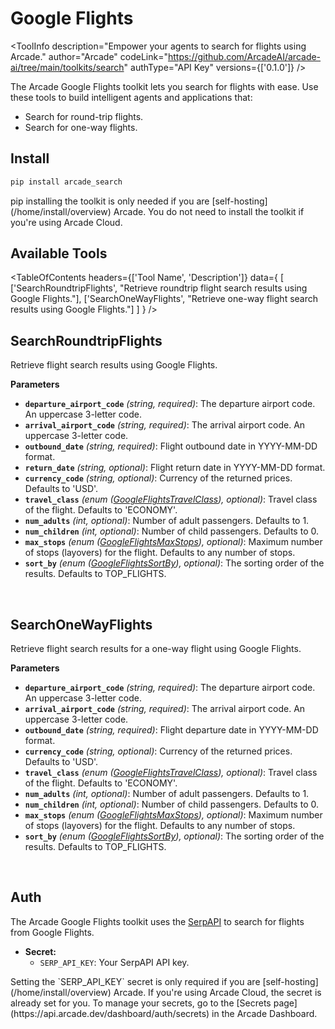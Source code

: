 # Google Flights


<ToolInfo
  description="Empower your agents to search for flights using Arcade."
  author="Arcade"
  codeLink="https://github.com/ArcadeAI/arcade-ai/tree/main/toolkits/search"
  authType="API Key"
  versions={['0.1.0']}
/>

<Badges repo="arcadeai/arcade-search" />

The Arcade Google Flights toolkit lets you search for flights with ease. Use these tools to build intelligent agents and applications that:

- Search for round-trip flights.
- Search for one-way flights.

## Install

```bash
pip install arcade_search
```

<Note>
  pip installing the toolkit is only needed if you are [self-hosting](/home/install/overview) Arcade. You do not need to install the toolkit if you're using Arcade Cloud.
</Note>

## Available Tools

<TableOfContents
  headers={['Tool Name', 'Description']}
  data={
    [
      ['SearchRoundtripFlights', "Retrieve roundtrip flight search results using Google Flights."],
      ['SearchOneWayFlights', "Retrieve one-way flight search results using Google Flights."]
    ]
  }
/>

## SearchRoundtripFlights

Retrieve flight search results using Google Flights.

**Parameters**

- **`departure_airport_code`** _(string, required)_: The departure airport code. An uppercase 3-letter code.
- **`arrival_airport_code`** _(string, required)_: The arrival airport code. An uppercase 3-letter code.
- **`outbound_date`** _(string, required)_: Flight outbound date in YYYY-MM-DD format.
- **`return_date`** _(string, optional)_: Flight return date in YYYY-MM-DD format.
- **`currency_code`** _(string, optional)_: Currency of the returned prices. Defaults to 'USD'.
- **`travel_class`** _(enum ([GoogleFlightsTravelClass](/toolkits/search/reference#googleflightstravelclass)), optional)_: Travel class of the flight. Defaults to 'ECONOMY'.
- **`num_adults`** _(int, optional)_: Number of adult passengers. Defaults to 1.
- **`num_children`** _(int, optional)_: Number of child passengers. Defaults to 0.
- **`max_stops`** _(enum ([GoogleFlightsMaxStops](/toolkits/search/reference#googleflightsmaxstops)), optional)_: Maximum number of stops (layovers) for the flight. Defaults to any number of stops.
- **`sort_by`** _(enum ([GoogleFlightsSortBy](/toolkits/search/reference#googleflightssortby)), optional)_: The sorting order of the results. Defaults to TOP_FLIGHTS.

<br />
<TabbedCodeBlock
  tabs={[
    {
      label: "Call the tool directly",
      content: {
        Python: [
          "/examples/integrations/toolkits/search/google_flights/search_roundtrip_flights_example_call_tool.py",
        ],
        JavaScript: ["/examples/integrations/toolkits/search/google_flights/search_roundtrip_flights_example_call_tool.js"],
      },
    },
    {
      label: "Execute the tool with OpenAI",
      content: {
        Python: [
          "/examples/integrations/toolkits/search/google_flights/search_roundtrip_flights_example_llm_oai.py",
        ],
        JavaScript: ["/examples/integrations/toolkits/search/google_flights/search_roundtrip_flights_example_llm_oai.js"],
      },
    },
  ]}
/>

## SearchOneWayFlights

Retrieve flight search results for a one-way flight using Google Flights.

**Parameters**

- **`departure_airport_code`** _(string, required)_: The departure airport code. An uppercase 3-letter code.
- **`arrival_airport_code`** _(string, required)_: The arrival airport code. An uppercase 3-letter code.
- **`outbound_date`** _(string, required)_: Flight departure date in YYYY-MM-DD format.
- **`currency_code`** _(string, optional)_: Currency of the returned prices. Defaults to 'USD'.
- **`travel_class`** _(enum ([GoogleFlightsTravelClass](/toolkits/search/reference#googleflightstravelclass)), optional)_: Travel class of the flight. Defaults to 'ECONOMY'.
- **`num_adults`** _(int, optional)_: Number of adult passengers. Defaults to 1.
- **`num_children`** _(int, optional)_: Number of child passengers. Defaults to 0.
- **`max_stops`** _(enum ([GoogleFlightsMaxStops](/toolkits/search/reference#googleflightsmaxstops)), optional)_: Maximum number of stops (layovers) for the flight. Defaults to any number of stops.
- **`sort_by`** _(enum ([GoogleFlightsSortBy](/toolkits/search/reference#googleflightssortby)), optional)_: The sorting order of the results. Defaults to TOP_FLIGHTS.

<br />
<TabbedCodeBlock
  tabs={[
    {
      label: "Call the tool directly",
      content: {
        Python: [
          "/examples/integrations/toolkits/search/google_flights/search_one_way_flights_example_call_tool.py",
        ],
        JavaScript: ["/examples/integrations/toolkits/search/google_flights/search_one_way_flights_example_call_tool.js"],
      },
    },
    {
      label: "Execute the tool with OpenAI",
      content: {
        Python: [
          "/examples/integrations/toolkits/search/google_flights/search_one_way_flights_example_llm_oai.py",
        ],
        JavaScript: ["/examples/integrations/toolkits/search/google_flights/search_one_way_flights_example_llm_oai.js"],
      },
    },
  ]}
/>

## Auth

The Arcade Google Flights toolkit uses the [SerpAPI](https://serpapi.com/) to search for flights from Google Flights.

- **Secret:**
  - `SERP_API_KEY`: Your SerpAPI API key.

<Note>
  Setting the `SERP_API_KEY` secret is only required if you are [self-hosting](/home/install/overview) Arcade. If you're using Arcade Cloud, the secret is already set for you. To manage your secrets, go to the [Secrets page](https://api.arcade.dev/dashboard/auth/secrets) in the Arcade Dashboard.
</Note>
